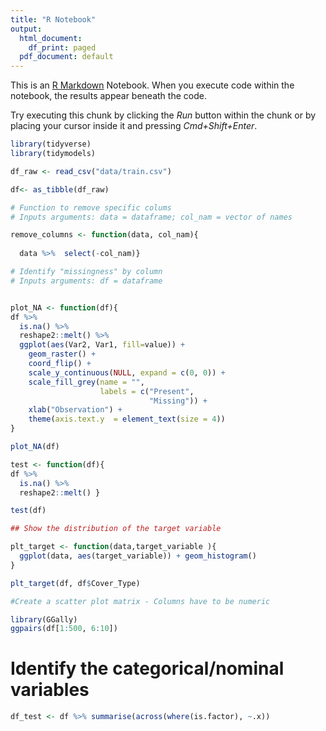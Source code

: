 ```yaml
---
title: "R Notebook"
output:
  html_document:
    df_print: paged
  pdf_document: default
---
```


This is an [R Markdown](http://rmarkdown.rstudio.com) Notebook. When you execute code within the notebook, the results appear beneath the code. 

Try executing this chunk by clicking the *Run* button within the chunk or by placing your cursor inside it and pressing *Cmd+Shift+Enter*. 

```r
library(tidyverse)
library(tidymodels)

```


```r
df_raw <- read_csv("data/train.csv")

df<- as_tibble(df_raw)

```

```r
# Function to remove specific colums
# Inputs arguments: data = dataframe; col_nam = vector of names

remove_columns <- function(data, col_nam){
  
  data %>%  select(-col_nam)}

```

```r
# Identify "missingness" by column
# Inputs arguments: df = dataframe


plot_NA <- function(df){
df %>%
  is.na() %>%
  reshape2::melt() %>%
  ggplot(aes(Var2, Var1, fill=value)) + 
    geom_raster() + 
    coord_flip() +
    scale_y_continuous(NULL, expand = c(0, 0)) +
    scale_fill_grey(name = "", 
                    labels = c("Present", 
                               "Missing")) +
    xlab("Observation") +
    theme(axis.text.y  = element_text(size = 4))
}


```

```r
plot_NA(df)
```

```r
test <- function(df){
df %>%
  is.na() %>%
  reshape2::melt() }

test(df)
```


```r
## Show the distribution of the target variable

plt_target <- function(data,target_variable ){
  ggplot(data, aes(target_variable)) + geom_histogram()
}

plt_target(df, df$Cover_Type)

```




```r
#Create a scatter plot matrix - Columns have to be numeric

library(GGally)
ggpairs(df[1:500, 6:10])

```

# Identify the categorical/nominal variables

```r

df_test <- df %>% summarise(across(where(is.factor), ~.x))


```
























